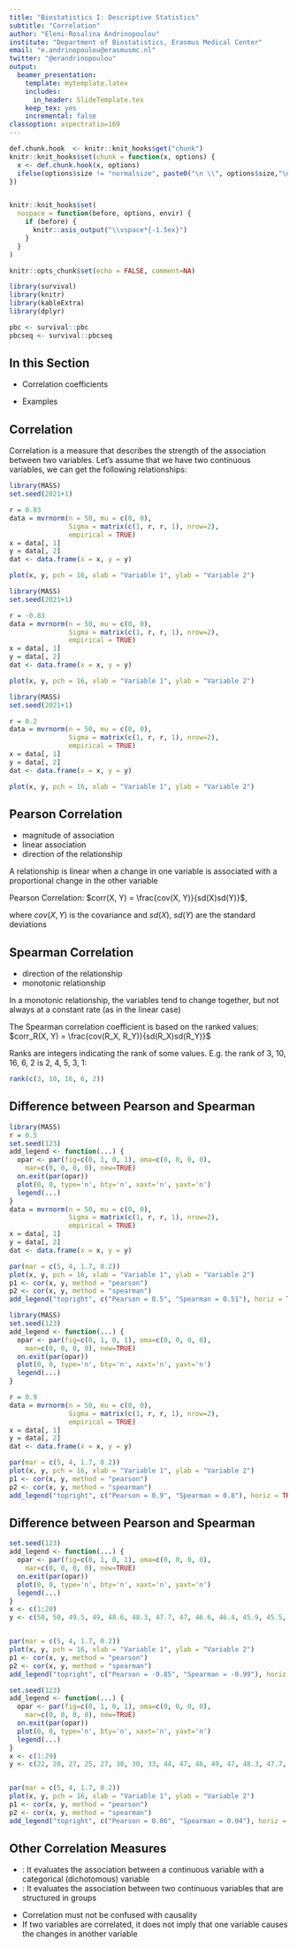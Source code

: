 ```yaml
---
title: "Biostatistics I: Descriptive Statistics"
subtitle: "Correlation"
author: "Eleni-Rosalina Andrinopoulou"
institute: "Department of Biostatistics, Erasmus Medical Center"
email: "e.andrinopoulou@erasmusmc.nl"
twitter: "@erandrinopoulou"
output:
  beamer_presentation: 
    template: mytemplate.latex
    includes:
      in_header: SlideTemplate.tex
    keep_tex: yes
    incremental: false
classoption: aspectratio=169
---
```


  
```r
def.chunk.hook  <- knitr::knit_hooks$get("chunk")
knitr::knit_hooks$set(chunk = function(x, options) {
  x <- def.chunk.hook(x, options)
  ifelse(options$size != "normalsize", paste0("\n \\", options$size,"\n\n", x, "\n\n \\normalsize"), x)
})


knitr::knit_hooks$set(
  nospace = function(before, options, envir) {
    if (before) {
      knitr::asis_output("\\vspace*{-1.5ex}")
    }
  }
)

knitr::opts_chunk$set(echo = FALSE, comment=NA)

library(survival)
library(knitr)
library(kableExtra)
library(dplyr)

pbc <- survival::pbc
pbcseq <- survival::pbcseq
```


## In this Section


* Correlation coefficients

* Examples



## Correlation

Correlation is a measure that describes the strength of the association between two variables. Let’s assume that we have two continuous variables, we can get the following relationships:
\newline
\begincols
  \begincol{0.3\textwidth}

\blue{Positive correlation}

```r
library(MASS)
set.seed(2021+1)

r = 0.83
data = mvrnorm(n = 50, mu = c(0, 0), 
               Sigma = matrix(c(1, r, r, 1), nrow=2), 
               empirical = TRUE)
x = data[, 1]  
y = data[, 2]  
dat <- data.frame(x = x, y = y)

plot(x, y, pch = 16, xlab = "Variable 1", ylab = "Variable 2")
```

 \endcol
\begincol{0.3\linewidth}

\blue{Negative correlation}

```r
library(MASS)
set.seed(2021+1)

r = -0.83
data = mvrnorm(n = 50, mu = c(0, 0), 
               Sigma = matrix(c(1, r, r, 1), nrow=2), 
               empirical = TRUE)
x = data[, 1]  
y = data[, 2]  
dat <- data.frame(x = x, y = y)

plot(x, y, pch = 16, xlab = "Variable 1", ylab = "Variable 2")
```

 \endcol
\begincol{0.3\linewidth}

\blue{No correlation}

```r
library(MASS)
set.seed(2021+1)

r = 0.2
data = mvrnorm(n = 50, mu = c(0, 0), 
               Sigma = matrix(c(1, r, r, 1), nrow=2), 
               empirical = TRUE)
x = data[, 1]  
y = data[, 2]  
dat <- data.frame(x = x, y = y)

plot(x, y, pch = 16, xlab = "Variable 1", ylab = "Variable 2")
```     

 \endcol
\endcols


## Pearson Correlation

- magnitude of association
- linear association
- direction of the relationship

A relationship is linear when a change in one variable is associated with a proportional change in the other variable

Pearson Correlation: $corr(X, Y) = \frac{cov(X, Y)}{sd(X)sd(Y)}$,

where $cov(X, Y)$ is the covariance and $sd(X)$, $sd(Y)$ are the standard deviations


## Spearman Correlation

- direction of the relationship
- monotonic relationship

In a monotonic relationship, the variables tend to change together, but not always at a constant rate (as in the linear case)

The Spearman correlation coefficient is based on the ranked values:
$corr_R(X, Y) = \frac{cov(R_X, R_Y)}{sd(R_X)sd(R_Y)}$
\newline

\blue{\textit{What is rank?}}
Ranks are integers indicating the rank of some values. E.g. the rank of 3, 10, 16, 6, 2 is 2, 4, 5, 3, 1:
```r
rank(c(3, 10, 16, 6, 2))
```


## Difference between Pearson and Spearman

\begincols
  \begincol{0.5\textwidth}

\blue{Weak positive correlation:}
      
```r
library(MASS)
r = 0.5
set.seed(123)
add_legend <- function(...) {
  opar <- par(fig=c(0, 1, 0, 1), oma=c(0, 0, 0, 0), 
    mar=c(0, 0, 0, 0), new=TRUE)
  on.exit(par(opar))
  plot(0, 0, type='n', bty='n', xaxt='n', yaxt='n')
  legend(...)
}
data = mvrnorm(n = 50, mu = c(0, 0), 
               Sigma = matrix(c(1, r, r, 1), nrow=2), 
               empirical = TRUE)
x = data[, 1]  
y = data[, 2]  
dat <- data.frame(x = x, y = y)

par(mar = c(5, 4, 1.7, 0.2))
plot(x, y, pch = 16, xlab = "Variable 1", ylab = "Variable 2")
p1 <- cor(x, y, method = "pearson")
p2 <- cor(x, y, method = "spearman")
add_legend("topright", c("Pearson = 0.5", "Spearman = 0.51"), horiz = TRUE, bty = 'n') 
```         


 \endcol
\begincol{0.5\linewidth}

\blue{Strong positive correlation:}

```r
library(MASS)
set.seed(123)
add_legend <- function(...) {
  opar <- par(fig=c(0, 1, 0, 1), oma=c(0, 0, 0, 0), 
    mar=c(0, 0, 0, 0), new=TRUE)
  on.exit(par(opar))
  plot(0, 0, type='n', bty='n', xaxt='n', yaxt='n')
  legend(...)
}

r = 0.9
data = mvrnorm(n = 50, mu = c(0, 0), 
               Sigma = matrix(c(1, r, r, 1), nrow=2), 
               empirical = TRUE)
x = data[, 1]  
y = data[, 2]  
dat <- data.frame(x = x, y = y)

par(mar = c(5, 4, 1.7, 0.2))
plot(x, y, pch = 16, xlab = "Variable 1", ylab = "Variable 2")
p1 <- cor(x, y, method = "pearson")
p2 <- cor(x, y, method = "spearman")
add_legend("topright", c("Pearson = 0.9", "Spearman = 0.8"), horiz = TRUE, bty = 'n')    
```   

 \endcol
\endcols



## Difference between Pearson and Spearman

\begincols
  \begincol{0.5\textwidth}

\blue{Linear VS monotonic relationship:}

```r
set.seed(123)
add_legend <- function(...) {
  opar <- par(fig=c(0, 1, 0, 1), oma=c(0, 0, 0, 0), 
    mar=c(0, 0, 0, 0), new=TRUE)
  on.exit(par(opar))
  plot(0, 0, type='n', bty='n', xaxt='n', yaxt='n')
  legend(...)
}
x <- c(1:20)
y <- c(50, 50, 49.5, 49, 48.6, 48.3, 47.7, 47, 46.6, 46.4, 45.9, 45.5, 45, 40, 35, 25, 20, 10, 5, 0)


par(mar = c(5, 4, 1.7, 0.2))
plot(x, y, pch = 16, xlab = "Variable 1", ylab = "Variable 2")
p1 <- cor(x, y, method = "pearson")
p2 <- cor(x, y, method = "spearman")
add_legend("topright", c("Pearson = -0.85", "Spearman = -0.99"), horiz = TRUE, bty = 'n')
```  

 \endcol
\begincol{0.5\linewidth}

\blue{What if there is a correlation but this is not linear?}

```r
set.seed(123)
add_legend <- function(...) {
  opar <- par(fig=c(0, 1, 0, 1), oma=c(0, 0, 0, 0), 
    mar=c(0, 0, 0, 0), new=TRUE)
  on.exit(par(opar))
  plot(0, 0, type='n', bty='n', xaxt='n', yaxt='n')
  legend(...)
}
x <- c(1:29)
y <- c(22, 20, 27, 25, 27, 38, 30, 33, 44, 47, 46, 49, 47, 48.3, 47.7, 47, 45, 46.4, 45.9, 45.5, 30, 45, 40, 34, 35, 32, 25, 20, 22)


par(mar = c(5, 4, 1.7, 0.2))
plot(x, y, pch = 16, xlab = "Variable 1", ylab = "Variable 2")
p1 <- cor(x, y, method = "pearson")
p2 <- cor(x, y, method = "spearman")
add_legend("topright", c("Pearson = 0.06", "Spearman = 0.04"), horiz = TRUE, bty = 'n')
``` 

 \endcol
\endcols


## Other Correlation Measures

  - \blue{Point-Biserial}: It evaluates the association between a continuous variable with a categorical (dichotomous) variable
  - \blue{Intraclass}: It evaluates the association between two continuous variables that are structured in groups 
  
\blue{\textit{Note}}

- Correlation must not be confused with causality
- If two variables are correlated, it does not imply that one variable causes the changes in another variable


